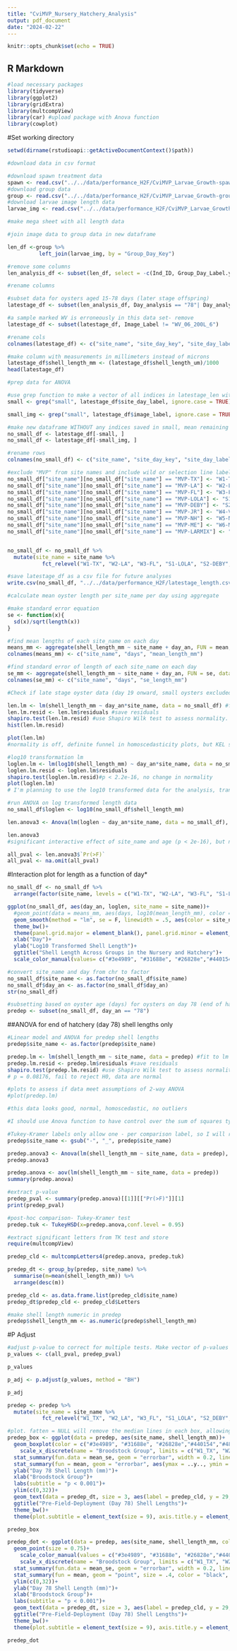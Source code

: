 ```yaml
---
title: "CviMVP_Nursery_Hatchery_Analysis"
output: pdf_document
date: "2024-02-22"
---
```


```r
knitr::opts_chunk$set(echo = TRUE)
```

## R Markdown

```r
#load necessary packages
library(tidyverse)
library(ggplot2)
library(gridExtra)
library(multcompView)
library(car) #upload package with Anova function
library(cowplot)
```

#Set working directory
```r
setwd(dirname(rstudioapi::getActiveDocumentContext()$path))
```

```r
#download data in csv format

#download spawn treatment data
spawn <- read.csv("../../data/performance_H2F/CviMVP_Larvae_Growth-spawn_trt.csv")
#download group data
group <- read.csv("../../data/performance_H2F/CviMVP_Larvae_Growth-group.csv")
#download larvae image length data
larvae_img <- read.csv("../../data/performance_H2F/CviMVP_Larvae_Growth-larvae_img.csv")
```

```r
#make mega sheet with all length data

#join image data to group data in new dataframe

len_df <-group %>%
          left_join(larvae_img, by = "Group_Day_Key")

#remove some columns
len_analysis_df <- subset(len_df, select = -c(Ind_ID, Group_Day_Label.y, Image_Key, Img_Notes,SpawnTrt_Key, Filter_size_µm, Sample_count, Group_count, Vial_label, Notes, Survival_rate_perc, Image_num, Num_Larvae_in_img, Hinge_Length_µm, Tank))

#rename columns

```

```r
#subset data for oysters aged 15-78 days (later stage offspring)
latestage_df <- subset(len_analysis_df, Day_analysis == "78"| Day_analysis == "15-21")

#a sample marked WV is erroneously in this data set- remove
latestage_df <- subset(latestage_df, Image_Label != "WV_06_200L_6")

#rename cols
colnames(latestage_df) <- c("site_name", "site_day_key", "site_day_label", "day_trt", "day_an", "day", "date", "image_label", "shell_length_um")

#make column with measurements in millimeters instead of microns
latestage_df$shell_length_mm <- (latestage_df$shell_length_um)/1000
head(latestage_df)
```

```r
#prep data for ANOVA

#use grep function to make a vector of all indices in latestage_len with the phrase "small" in them, ignore.case=TRUE means query is not case sensitive. Samples marked "small" were collected at the same time as eyed stage oysters between days 15-21, and these "small" samples never developed to the eyed stage.
small <- grep("small", latestage_df$site_day_label, ignore.case = TRUE)

small_img <- grep("small", latestage_df$image_label, ignore.case = TRUE)

#make new dataframe WITHOUT any indices saved in small, mean remaining data are everything except small larvae
no_small_df <- latestage_df[-small, ]
no_small_df <- latestage_df[-small_img, ]

#rename rows
colnames(no_small_df) <- c("site_name", "site_day_key", "site_day_label", "day_trt", "day_an", "day", "date", "image_label", "shell_length_um", "shell_length_mm")

#exclude "MVP" from site names and include wild or selection line label
no_small_df["site_name"][no_small_df["site_name"] == "MVP-TX"] <- "W1-TX"
no_small_df["site_name"][no_small_df["site_name"] == "MVP-LA"] <- "W2-LA"
no_small_df["site_name"][no_small_df["site_name"] == "MVP-FL"] <- "W3-FL"
no_small_df["site_name"][no_small_df["site_name"] == "MVP-LOLA"] <- "S1-LOLA"
no_small_df["site_name"][no_small_df["site_name"] == "MVP-DEBY"] <- "S2-DEBY"
no_small_df["site_name"][no_small_df["site_name"] == "MVP-JR"] <- "W4-VA"
no_small_df["site_name"][no_small_df["site_name"] == "MVP-NH"] <- "W5-NH"
no_small_df["site_name"][no_small_df["site_name"] == "MVP-ME"] <- "W6-ME"
no_small_df["site_name"][no_small_df["site_name"] == "MVP-LARMIX"] <- "H1-LARMIX"


no_small_df <- no_small_df %>% 
  mutate(site_name = site_name %>% 
           fct_relevel("W1-TX", "W2-LA", "W3-FL", "S1-LOLA", "S2-DEBY", "W4-VA", "W5-NH", "W6-ME", "H1-LARMIX"))

#save latestage_df as a csv file for future analyses
write.csv(no_small_df, "../../data/performance_H2F/latestage_length.csv")

```


```r
#calculate mean oyster length per site_name per day using aggregate

#make standard error equation
se <- function(x){
  sd(x)/sqrt(length(x))
}

#find mean lengths of each site_name on each day
means_mm <- aggregate(shell_length_mm ~ site_name + day_an, FUN = mean, data = no_small_df)
colnames(means_mm) <- c("site_name", "days", "mean_length_mm")

#find standard error of length of each site_name on each day
se_mm <- aggregate(shell_length_mm ~ site_name + day_an, FUN = se, data = no_small_df)
colnames(se_mm) <- c("site_name", "days", "se_length_mm")
```

```r
#Check if late stage oyster data (day 19 onward, small oysters excluded) match assumptions of ANOVA

len.lm <- lm(shell_length_mm ~ day_an*site_name, data = no_small_df) #fit to lm
len.lm.resid <- len.lm$residuals #save residuals
shapiro.test(len.lm.resid) #use Shapiro Wilk test to assess normality. p <2.2e-16, data is not normal
hist(len.lm.resid)

plot(len.lm)
#normality is off, definite funnel in homoscedasticity plots, but KEL said to expect that what with the range of values in this data between ages.

#log10 transformation lm
loglen.lm <- lm(log10(shell_length_mm) ~ day_an*site_name, data = no_small_df)
loglen.lm.resid <- loglen.lm$residuals
shapiro.test(loglen.lm.resid)#p < 2.2e-16, no change in normality
plot(loglen.lm)
# I'm planning to use the log10 transformed data for the analysis, transformations helped get rid of some of the funneling of homoscedasticity, normality is still off, but it's not much different from non-transformed data. No outliers in either model.

#run ANOVA on log transformed length data
no_small_df$loglen <- log10(no_small_df$shell_length_mm)

len.anova3 <- Anova(lm(loglen ~ day_an*site_name, data = no_small_df), type = 3)

len.anova3
#significant interactive effect of site_name and age (p < 2e-16), but no significant effect of site_name on its own (0.1978)

all_pval <- len.anova3$`Pr(>F)`
all_pval <- na.omit(all_pval)
```

#Interaction plot for length as a function of day*
```r
no_small_df <- no_small_df %>% 
  arrange(factor(site_name, levels = c("W1-TX", "W2-LA", "W3-FL", "S1-LOLA", "S2-DEBY", "W4-VA", "W5-NH", "W6-ME", "H1-LARMIX")))

ggplot(no_small_df, aes(day_an, loglen, site_name = site_name))+
  #geom_point(data = means_mm, aes(days, log10(mean_length_mm), color = site_name))+
  geom_smooth(method = "lm", se = F, linewidth = .5, aes(color = site_name))+
  theme_bw()+
  theme(panel.grid.major = element_blank(), panel.grid.minor = element_blank())+
  xlab("Day")+
  ylab("Log10 Transformed Shell Length")+
  ggtitle("Shell Length Across Groups in the Nursery and Hatchery")+
  scale_color_manual(values= c("#3e4989", "#31688e", "#26828e","#440154","#482878", "#1f9e89", "#35b779", "#6ece58", "#fde725"))
```

```r
#convert site_name and day from chr to factor
no_small_df$site_name <- as.factor(no_small_df$site_name)
no_small_df$day_an <- as.factor(no_small_df$day_an)
str(no_small_df)

#subsetting based on oyster age (days) for oysters on day 78 (end of hatchery stage, pre field deployment (pre-dep))
predep <- subset(no_small_df, day_an == "78")
```

##ANOVA for end of hatchery (day 78) shell lengths only
```r
#Linear model and ANOVA for predep shell lengths
predep$site_name <- as.factor(predep$site_name)

predep.lm <- lm(shell_length_mm ~ site_name, data = predep) #fit to lm
predep.lm.resid <- predep.lm$residuals #save residuals
shapiro.test(predep.lm.resid) #use Shapiro Wilk test to assess normality
# p = 0.08176, fail to reject H0, data are normal

#plots to assess if data meet assumptions of 2-way ANOVA
#plot(predep.lm)

#this data looks good, normal, homoscedastic, no outliers

#I should use Anova function to have control over the sum of squares type, but Tukey Kramer test won't run on an Anova object, only aov. Both functions produce the same p-value, so I am going to stick with the aov function for the TK test.

#Tukey-Kramer labels only allow one - per comparison label, so I will replace the - with _
predep$site_name <- gsub("-", "_", predep$site_name)

predep.anova3 <- Anova(lm(shell_length_mm ~ site_name, data = predep), type = 3)
predep.anova3

predep.anova <- aov(lm(shell_length_mm ~ site_name, data = predep))
summary(predep.anova) 

#extract p-value
predep_pval <- summary(predep.anova)[[1]][["Pr(>F)"]][1]
print(predep_pval)

#post-hoc comparison- Tukey-Kramer test
predep.tuk <- TukeyHSD(x=predep.anova,conf.level = 0.95)

#extract significant letters from TK test and store
require(multcompView)

predep_cld <- multcompLetters4(predep.anova, predep.tuk)

predep_dt <- group_by(predep, site_name) %>%
  summarise(m=mean(shell_length_mm)) %>%
  arrange(desc(m))

predep_cld <- as.data.frame.list(predep_cld$site_name)
predep_dt$predep_cld <- predep_cld$Letters

#make shell length numeric in predep
predep$shell_length_mm <- as.numeric(predep$shell_length_mm)
```

#P Adjust
```r
#adjust p-value to correct for multiple tests. Make vector of p-values from each ANOVA
p_values <- c(all_pval, predep_pval)

p_values

p_adj <- p.adjust(p_values, method = "BH")

p_adj

```


```r
predep <- predep %>% 
  mutate(site_name = site_name %>% 
           fct_relevel("W1_TX", "W2_LA", "W3_FL", "S1_LOLA", "S2_DEBY", "W4_VA", "W5_NH", "W6_ME", "H1_LARMIX"))

#plot. fatten = NULL will remove the median lines in each box, allowing me to display the mean instead. Making fatten = NULL will result in warning messages, but that's ok.
predep_box <- ggplot(data = predep, aes(site_name, shell_length_mm))+
  geom_boxplot(color = c("#3e4989", "#31688e", "#26828e","#440154","#482878", "#1f9e89", "#35b779", "#6ece58", "#fde725"), fill = c("#3e4989", "#31688e", "#26828e","#440154","#482878", "#1f9e89", "#35b779", "#6ece58", "#fde725"), linewidth = .2, fatten = NULL)+
    scale_x_discrete(name = "Broodstock Group", limits = c("W1_TX", "W2_LA","W3_FL", "S1_LOLA", "S2_DEBY", "W4_VA", "W5_NH", "W6_ME", "H1_LARMIX"), labels = c("W1-TX","W2-LA","W3-FL", "S1-LOLA", "S2-DEBY", "W4-VA", "W5-NH", "W6-ME", "H1-LARMIX"))+
  stat_summary(fun.data = mean_se, geom = "errorbar", width = 0.2, linewidth = .4, color = c("white", "white", "white", "white", "white", "black", "black", "black", "black"))+
  stat_summary(fun = mean, geom = "errorbar", aes(ymax = ..y.., ymin = ..y..), width = 0.75, size = .4, linetype = "solid", color = c("white", "white", "white", "white", "white", "black", "black", "black", "black"))+
  ylab("Day 78 Shell Length (mm)")+
  xlab("Broodstock Group")+
  labs(subtitle = "p < 0.001")+
  ylim(c(0,32))+
  geom_text(data = predep_dt, size = 3, aes(label = predep_cld, y = 29, x = site_name), vjust = -0.5)+
  ggtitle("Pre-Field-Deployment (Day 78) Shell Lengths")+
  theme_bw()+
  theme(plot.subtitle = element_text(size = 9), axis.title.y = element_text(size = 11), axis.title.x = element_text(size = 11), panel.grid.major = element_blank(), panel.grid.minor = element_blank())

predep_box
```

```r
predep_dot <- ggplot(data = predep, aes(site_name, shell_length_mm, color = site_name))+
  geom_point(size = 0.75)+
    scale_color_manual(values = c("#3e4989", "#31688e", "#26828e","#440154","#482878", "#1f9e89", "#35b779", "#6ece58", "#fde725"))+
    scale_x_discrete(name = "Broodstock Group", limits = c("W1_TX", "W2_LA","W3_FL", "S1_LOLA", "S2_DEBY", "W4_VA", "W5_NH", "W6_ME", "H1_LARMIX"), labels = c("W1-TX","W2-LA","W3-FL", "S1-LOLA", "S2-DEBY", "W4-VA", "W5-NH", "W6-ME", "H1-LARMIX"))+
  stat_summary(fun.data = mean_se, geom = "errorbar", width = 0.2, linewidth = .4, color = "black")+
  stat_summary(fun = mean, geom = "point", size = .4, color = "black", pch = 4)+
  ylim(c(0,32))+
  ylab("Day 78 Shell Length (mm)")+
  xlab("Broodstock Group")+
  labs(subtitle = "p < 0.001")+
  geom_text(data = predep_dt, size = 3, aes(label = predep_cld, y = 29, x = site_name), vjust = -0.5, show.legend = F, color = "black")+
  ggtitle("Pre-Field-Deployment (Day 78) Shell Lengths")+
  theme_bw()+
  theme(plot.subtitle = element_text(size = 9), axis.title.y = element_text(size = 11), axis.title.x = element_text(size = 11), panel.grid.major = element_blank(), panel.grid.minor = element_blank(), legend.position = "none")

predep_dot
```

